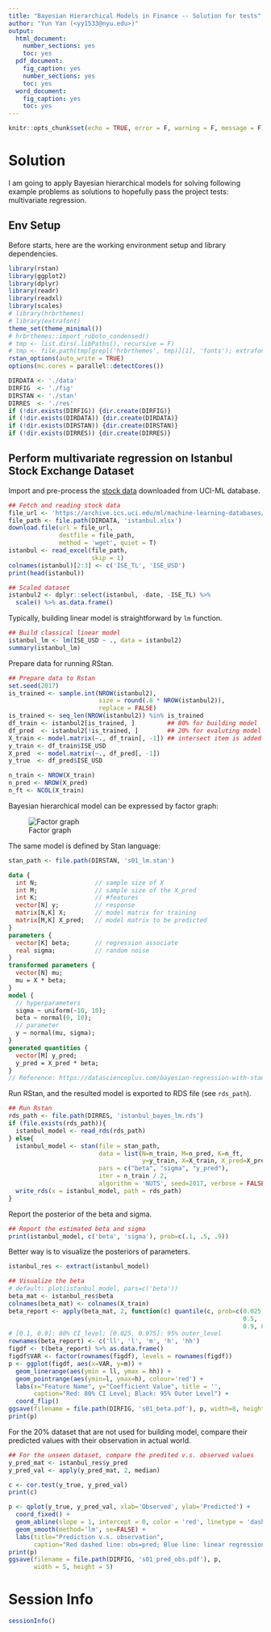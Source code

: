 ```yaml
---
title: "Bayesian Hierarchical Models in Finance -- Solution for tests"
author: "Yun Yan (<yy1533@nyu.edu>)"
output:
  html_document:
    number_sections: yes
    toc: yes
  pdf_document:
    fig_caption: yes
    number_sections: yes
    toc: yes
  word_document:
    fig_caption: yes
    toc: yes
---
```


```r
knitr::opts_chunk$set(echo = TRUE, error = F, warning = F, message = F)
```


# Solution

I am going to apply Bayesian hierarchical models for solving following example problems as solutions to hopefully pass the project tests: multivariate regression.

<!-- - Multivariate regression with groupings -->

## Env Setup
Before starts, here are the working environment setup and library dependencies. 

```r
library(rstan)
library(ggplot2)
library(dplyr)
library(readr)
library(readxl)
library(scales)
# library(hrbrthemes)
# library(extrafont)
theme_set(theme_minimal())
# hrbrthemes::import_roboto_condensed()
# tmp <- list.dirs(.libPaths(), recursive = F)
# tmp <- file.path(tmp[grepl('hrbrthemes', tmp)][1], 'fonts'); extrafont::font_import(paths=tmp, prompt = F)
rstan_options(auto_write = TRUE)
options(mc.cores = parallel::detectCores())
```

```r
DIRDATA <- './data'
DIRFIG  <- './fig'
DIRSTAN <- './stan'
DIRRES  <- './res'
if (!dir.exists(DIRFIG)) {dir.create(DIRFIG)}
if (!dir.exists(DIRDATA)) {dir.create(DIRDATA)}
if (!dir.exists(DIRSTAN)) {dir.create(DIRSTAN)}
if (!dir.exists(DIRRES)) {dir.create(DIRRES)}
```

## Perform multivariate regression on Istanbul Stock Exchange Dataset

Import and pre-process the [stock data](https://archive.ics.uci.edu/ml/datasets/ISTANBUL+STOCK+EXCHANGE#) downloaded from UCI-ML database.

```r
## Fetch and reading stock data
file_url <- 'https://archive.ics.uci.edu/ml/machine-learning-databases/00247/data_akbilgic.xlsx'
file_path <- file.path(DIRDATA, 'istanbul.xlsx')
download.file(url = file_url, 
              destfile = file_path,
              method = 'wget', quiet = T)
istanbul <- read_excel(file_path, 
                       skip = 1)
colnames(istanbul)[2:3] <- c('ISE_TL', 'ISE_USD')
print(head(istanbul))
```

```r
## Scaled dataset
istanbul2 <- dplyr::select(istanbul, -date, -ISE_TL) %>%
  scale() %>% as.data.frame()
```

Typically, building linear model is straightforward by `lm` function.

```r
## Build classical linear model
istanbul_lm <- lm(ISE_USD ~ ., data = istanbul2)
summary(istanbul_lm)
```

Prepare data for running RStan.

```r
## Prepare data to Rstan
set.seed(2017)
is_trained <- sample.int(NROW(istanbul2), 
                         size = round(.8 * NROW(istanbul2)),
                         replace = FALSE)
is_trained <- seq_len(NROW(istanbul2)) %in% is_trained
df_train <- istanbul2[is_trained, ]         ## 80% for building model
df_pred  <- istanbul2[!is_trained, ]        ## 20% for evaluting model
X_train <- model.matrix(~., df_train[, -1]) ## intersect item is added
y_train <- df_train$ISE_USD
X_pred  <- model.matrix(~., df_pred[, -1])
y_true  <- df_pred$ISE_USD

n_train <- NROW(X_train)
n_pred <- NROW(X_pred)
n_ft <- NCOL(X_train)
```


Bayesian hierarchical model can be expressed by factor graph:

![Factor graph](http://i.imgur.com/Zjke1zo.png)

The same model is defined by Stan language: 

```r
stan_path <- file.path(DIRSTAN, 's01_lm.stan')
```

``` stan
data {
  int N;                // sample size of X
  int M;                // sample size of the X_pred
  int K;                // #features
  vector[N] y;          // response
  matrix[N,K] X;        // model matrix for training
  matrix[M,K] X_pred;   // model matrix to be predicted
}
parameters {
  vector[K] beta;       // regression associate
  real sigma;           // random noise
}
transformed parameters {
  vector[N] mu;
  mu = X * beta;
}
model {
  // hyperparameters
  sigma ~ uniform(-10, 10);
  beta ~ normal(0, 10);
  // parameter
  y ~ normal(mu, sigma);
}
generated quantities {
  vector[M] y_pred;
  y_pred = X_pred * beta;
}
// Reference: https://datascienceplus.com/bayesian-regression-with-stan-part-1-normal-regression/
```

Run RStan, and the resulted model is exported to RDS file (see `rds_path`). 

```r
## Run Rstan
rds_path <- file.path(DIRRES, 'istanbul_bayes_lm.rds')
if (file.exists(rds_path)){
  istanbul_model <- read_rds(rds_path)
} else{
  istanbul_model <- stan(file = stan_path,
                         data = list(N=n_train, M=n_pred, K=n_ft, 
                                     y=y_train, X=X_train, X_pred=X_pred),
                         pars = c("beta", "sigma", "y_pred"),
                         iter = n_train / 2,
                         algorithm = 'NUTS', seed=2017, verbose = FALSE)
  write_rds(x = istanbul_model, path = rds_path)
}
```

Report the posterior of the beta and sigma.

```r
## Report the estimated beta and sigma
print(istanbul_model, c('beta', 'sigma'), prob=c(.1, .5, .9))
```

Better way is to visualize the posteriors of parameters. 
```r
istanbul_res <- extract(istanbul_model)
```

```r
## Visualize the beta
# default: plot(istanbul_model, pars=c('beta'))
beta_mat <- istanbul_res$beta
colnames(beta_mat) <- colnames(X_train)
beta_report <- apply(beta_mat, 2, function(c) quantile(c, prob=c(0.025, 0.1, 
                                                                 0.5, 
                                                                 0.9, 0.975)))
# [0.1, 0.9]: 80% CI_level; [0.025, 0.975]: 95% outer_level
rownames(beta_report) <- c('ll', 'l', 'm', 'h', 'hh')
figdf <- t(beta_report) %>% as.data.frame()
figdf$VAR <- factor(rownames(figdf), levels = rownames(figdf))
p <- ggplot(figdf, aes(x=VAR, y=m)) +
  geom_linerange(aes(ymin = ll, ymax = hh)) +
  geom_pointrange(aes(ymin=l, ymax=h), colour='red') +
  labs(x="Feature Name", y="Coefficient Value", title = '', 
       caption="Red: 80% CI Level; Black: 95% Outer Level") +
  coord_flip()
ggsave(filename = file.path(DIRFIG, 's01_beta.pdf'), p, width=8, height=6)
print(p)
```

For the 20% dataset that are not used for building model, compare their predicted values with their observation in actual world. 

```r
## For the unseen dataset, compare the predited v.s. observed values
y_pred_mat <- istanbul_res$y_pred
y_pred_val <- apply(y_pred_mat, 2, median)
```
```r
c <- cor.test(y_true, y_pred_val)
print(c)
```

```r
p <- qplot(y_true, y_pred_val, xlab='Observed', ylab='Predicted') +
  coord_fixed() +
  geom_abline(slope = 1, intercept = 0, color = 'red', linetype = 'dashed') +
  geom_smooth(method='lm', se=FALSE) +
  labs(title="Prediction v.s. observation", 
       caption="Red dashed line: obs=pred; Blue line: linear regression fitted")
print(p)
ggsave(filename = file.path(DIRFIG, 's01_pred_obs.pdf'), p, 
       width = 5, height = 5)
```

<!-- ## Perform multivariate regression with groups on Insurance Company Benchmark dataset

```r
file_url <- 'https://archive.ics.uci.edu/ml/datasets/Insurance+Company+Benchmark+%28COIL+2000%29'
# multivariate regression with training and prediction
```
-->

# Session Info

```r
sessionInfo()
```
